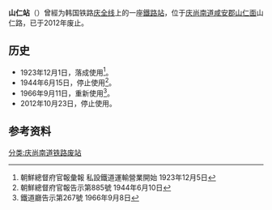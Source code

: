 {{朝鮮半島車站資訊
|公司色 = black
|文字色 = 
|站名 = 山仁站
|圖片 = SaninStaSign.jpg
|pxl = 
|圖片說明 =车站指示牌
|前一站 = [[中里站_(庆尚南道)|中里]]
|前一站距離 = 
|後一站距離 = 
|後一站 = [[咸安站|咸安]]
|所屬路線 = [[全罗线|全罗线]]
|距離 = 
|起點站 = [[三浪津站|三浪津]]
|諺文 = 산인역
|朝鮮漢字 = 山仁驛
|文觀部式 =Sanin-yeok 
|馬-賴式 =
|副站名 = 
|車站編號 = 
|停站路線數 = 
|所屬公司 = [[韩国铁道公社|韩国铁道公社]]
|所在地 =[[庆尚南道|庆尚南道]][[咸安郡_(韩国)|咸安郡]][[山仁面|山仁面]]山仁路184
|車站構造 = 地面车站
|月台配置 = 1面1线
|啟用年月日 =1923年12月1日
|廢站年月日 =2012年10月23日
|上下車人次 = 
|統計年度 = 
|轉車 = 
|備註 = 
|全寬備註 = 
}}

'''山仁站'''（{{kor|諺=산인역|漢=山仁驛|羅=Sanin yeok|f=y}}）曾經为韩国铁路[[庆全线|庆全线]]上的一座[[鐵路站|鐵路站]]，位于[[庆尚南道|庆尚南道]][[咸安郡_(韩国)|咸安郡]][[山仁面|山仁面]]山仁路，已于2012年废止。

== 历史 ==
*1923年12月1日，落成使用<ref>朝鮮總督府官報彙報 私設鐵道運輸營業開始 1923年12月5日</ref>。
*1944年6月15日，停止使用<ref>朝鮮總督府官報告示第885號 1944年6月10日</ref>。
*1966年9月11日，重新使用<ref>鐵道廳告示第267號 1966年9月8日</ref>。
*2012年10月23日，停止使用。

== 参考资料 ==
{{reflist}}

{{庆全线}}

[[分类:庆尚南道铁路废站|分类:庆尚南道铁路废站]]